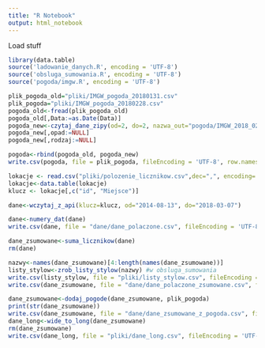 ```yaml
---
title: "R Notebook"
output: html_notebook
---
```


Load stuff

```r
library(data.table)
source('ladowanie_danych.R', encoding = 'UTF-8')
source('obsluga_sumowania.R', encoding = 'UTF-8')
source('pogoda/imgw.R', encoding = 'UTF-8')
```

```r
plik_pogoda_old="pliki/IMGW_pogoda_20180131.csv"
plik_pogoda="pliki/IMGW_pogoda_20180228.csv"
pogoda_old<-fread(plik_pogoda_old)
pogoda_old[,Data:=as.Date(Data)]
pogoda_new<-czytaj_dane_zipy(od=2, do=2, nazwa_out="pogoda/IMGW_2018_02.csv")
pogoda_new[,opad:=NULL]
pogoda_new[,rodzaj:=NULL]

pogoda<-rbind(pogoda_old, pogoda_new)
write.csv(pogoda, file = plik_pogoda, fileEncoding = 'UTF-8', row.names = F)

```



```r
lokacje <- read.csv("pliki/polozenie_licznikow.csv",dec=",", encoding='UTF-8')
lokacje<-data.table(lokacje)
klucz <- lokacje[,c("id", "Miejsce")]

dane<-wczytaj_z_api(klucz=klucz, od="2014-08-13", do="2018-03-07")

```

```r
dane<-numery_dat(dane)
write.csv(dane, file = "dane/dane_polaczone.csv", fileEncoding = 'UTF-8')

dane_zsumowane<-suma_licznikow(dane)
rm(dane)

nazwy<-names(dane_zsumowane)[4:length(names(dane_zsumowane))]
listy_stylow<-zrob_listy_stylow(nazwy) #w obsluga_sumowania
write.csv(listy_stylow, file = "pliki/listy_stylow.csv", fileEncoding = 'UTF-8', row.names = F)
write.csv(dane_zsumowane, file = "dane/dane_polaczone_zsumowane.csv", fileEncoding = 'UTF-8')
```

```r
dane_zsumowane<-dodaj_pogode(dane_zsumowane, plik_pogoda)
print(str(dane_zsumowane))
write.csv(dane_zsumowane, file = "dane/dane_zsumowane_z_pogoda.csv", fileEncoding = 'UTF-8')
dane_long<-wide_to_long(dane_zsumowane)
rm(dane_zsumowane)
write.csv(dane_long, file = "pliki/dane_long.csv", fileEncoding = 'UTF-8')
```
